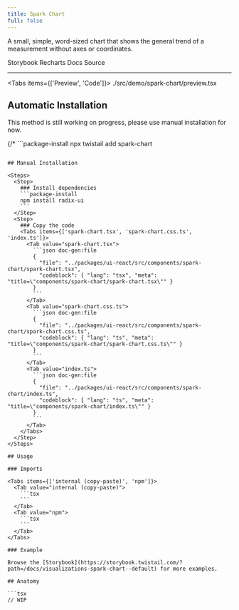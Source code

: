 ```yaml
---
title: Spark Chart
full: false
---
```


A small, simple, word-sized chart that shows the general trend of a measurement without axes or coordinates.

<Badges>
  <BadgeLink href="https://storybook.twistail.com/?path=/docs/visualizations-spark-chart--default" external>
    Storybook
  </BadgeLink>
  <BadgeLink href="https://recharts.org/en-US/api" external>
    Recharts Docs
  </BadgeLink>
  <BadgeLink href="https://github.com/riipandi/twistail/tree/main/packages/ui-react/src/components/spark-chart" external>
    Source
  </BadgeLink>
</Badges>

---


<Tabs items={['Preview', 'Code']}>
  <Tab value="Preview" className="rounded-b-xl flex min-h-44 flex-wrap items-center justify-center gap-4 py-20 not-prose">
    <Demo />
  </Tab>
  <Tab value="Code">
    <include cwd lang="tsx">./src/demo/spark-chart/preview.tsx</include>
  </Tab>
</Tabs>

## Automatic Installation

<Callout type='warn'>
  This method is still working on progress, please use manual installation for now.
</Callout>

{/* ```package-install
npx twistail add spark-chart
``` */}

## Manual Installation

<Steps>
  <Step>
    ### Install dependencies
    ```package-install
    npm install radix-ui
    ```
  </Step>
  <Step>
    ### Copy the code
    <Tabs items={['spark-chart.tsx', 'spark-chart.css.ts', 'index.ts']}>
      <Tab value="spark-chart.tsx">
        ```json doc-gen:file
        {
          "file": "../packages/ui-react/src/components/spark-chart/spark-chart.tsx",
          "codeblock": { "lang": "tsx", "meta": "title=\"components/spark-chart/spark-chart.tsx\"" }
        }
        ```
      </Tab>
      <Tab value="spark-chart.css.ts">
        ```json doc-gen:file
        {
          "file": "../packages/ui-react/src/components/spark-chart/spark-chart.css.ts",
          "codeblock": { "lang": "ts", "meta": "title=\"components/spark-chart/spark-chart.css.ts\"" }
        }
        ```
      </Tab>
      <Tab value="index.ts">
        ```json doc-gen:file
        {
          "file": "../packages/ui-react/src/components/spark-chart/index.ts",
          "codeblock": { "lang": "ts", "meta": "title=\"components/spark-chart/index.ts\"" }
        }
        ```
      </Tab>
    </Tabs>
  </Step>
</Steps>

## Usage

### Imports

<Tabs items={['internal (copy-paste)', 'npm']}>
  <Tab value="internal (copy-paste)">
    ```tsx
    ```
  </Tab>
  <Tab value="npm">
    ```tsx
    ```
  </Tab>
</Tabs>

### Example

Browse the [Storybook](https://storybook.twistail.com/?path=/docs/visualizations-spark-chart--default) for more examples.

## Anatomy

```tsx
// WIP
```
